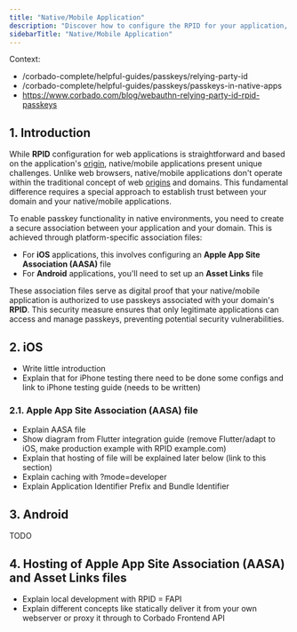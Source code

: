 ```yaml
---
title: "Native/Mobile Application"
description: "Discover how to configure the RPID for your application, particularly in complex scenarios involving both web and native/mobile applications running in parallel."
sidebarTitle: "Native/Mobile Application"
---
```


Context:
- /corbado-complete/helpful-guides/passkeys/relying-party-id
- /corbado-complete/helpful-guides/passkeys/passkeys-in-native-apps
- https://www.corbado.com/blog/webauthn-relying-party-id-rpid-passkeys

## 1. Introduction

While **RPID** configuration for web applications is straightforward and based on the application's [origin](https://developer.mozilla.org/en-US/docs/Glossary/Origin), native/mobile applications present unique challenges. Unlike web browsers, native/mobile applications don't operate within the traditional concept of web [origins](https://developer.mozilla.org/en-US/docs/Glossary/Origin) and domains. This fundamental difference requires a special approach to establish trust between your domain and your native/mobile applications.

To enable passkey functionality in native environments, you need to create a secure association between your application and your domain. This is achieved through platform-specific association files:

- For **iOS** applications, this involves configuring an **Apple App Site Association (AASA)** file
- For **Android** applications, you'll need to set up an **Asset Links** file

These association files serve as digital proof that your native/mobile application is authorized to use passkeys associated with your domain's **RPID**. This security measure ensures that only legitimate applications can access and manage passkeys, preventing potential security vulnerabilities.

## 2. iOS

- Write little introduction
- Explain that for iPhone testing there need to be done some configs and link to iPhone testing guide (needs to be written)

### 2.1. Apple App Site Association (AASA) file

- Explain AASA file
- Show diagram from Flutter integration guide (remove Flutter/adapt to iOS, make production example with RPID example.com)
- Explain that hosting of file will be explained later below (link to this section)
- Explain caching with ?mode=developer
- Explain Application Identifier Prefix and Bundle Identifier

## 3. Android

TODO

## 4. Hosting of Apple App Site Association (AASA) and Asset Links files

- Explain local development with RPID = FAPI
- Explain different concepts like statically deliver it from your own webserver or proxy it through to Corbado Frontend API